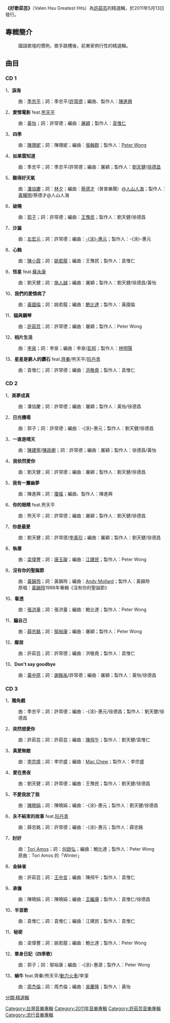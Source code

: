 {{unreferenced|time=2011-05-25T08:21:50+00:00}}
{{Album infobox | <!-- See Wikipedia:WikiProject_Albums -->
|  Name        = 好歌茹芸
|  Type        = [[精選輯|精選輯]]
|  Artist      = [[許茹芸|許茹芸]]
|  Cover       = 
|  Released    = 2011年5月13日
|  Recorded    =
|  Genre       = [[流行音樂|流行音樂]]
|  Length      =
|  Label       = [[環球唱片|環球唱片]] 發行
|  Producer    = 
|  Reviews     =
|  Last album  = [[永遠的朋友典藏精選|永遠的朋友典藏精選]]<br />(2007年)
|  This album  = '''好歌茹芸'''<br />(2011年)
|  Next album  = [[許茹芸的微醺音樂_你聽見了(我)嗎?|許茹芸的微醺音樂 你聽見了(我)嗎?]]<br />(2011年)
}}

'''《好歌茹芸》'''（Valen Hsu Greatest Hits）為[[許茹芸|許茹芸]]的精選輯，於2011年5月13日發行。

==專輯簡介==

:國語歌壇的慣例，歌手跳槽後，前東家例行性的精選輯。

==曲目==
=== CD 1 ===
1、'''淚海'''
:曲：[[季忠平|季忠平]]；詞：季忠平/[[許常德|許常德]]；編曲、製作人：[[陳進興|陳進興]]
2、'''愛情電影''' feat.[[熊天平|熊天平]]
:曲：[[黃怡|黃怡]]；詞：許常德；編曲：[[屠穎|屠穎]]；製作人：[[袁惟仁|袁惟仁]]
3、'''四季'''
:曲：[[陳珊妮|陳珊妮]]；詞：陳珊妮；編曲：[[張翰群|張翰群]]；製作人：[[Peter_Wong|Peter Wong]]
4、'''如果雲知道'''
:曲：季忠平；詞：季忠平/許常德；編曲：屠穎；製作人：[[劉天健|劉天健]]/[[徐德昌|徐德昌]]
5、'''難得好天氣'''
:曲：[[潘協慶|潘協慶]]；詞：[[林夕|林夕]]；編曲：[[蔡德才|蔡德才]]（普普樂團）@[[人山人海|人山人海]]；製作人：[[黃耀明|黃耀明]]/蔡德才@人山人海
6、'''破曉'''
:曲：[[郭子|郭子]]；詞：許常德；編曲：[[王豫民|王豫民]]；製作人：劉天健/徐德昌
7、'''沙漏'''
:曲：[[左宏元|左宏元]]；詞：許常德；編曲：[[涂惠元|-{涂}-惠元]]；製作人：-{涂}-惠元
8、'''心蝕'''
:曲：[[陳小霞|陳小霞]]；詞：[[姚若龍|姚若龍]]；編曲：王豫民；製作人：袁惟仁
9、'''恆星''' feat.[[蘇永康|蘇永康]]
:曲：劉天健；詞：[[施人誠|施人誠]]；編曲：屠穎；製作人：劉天健/徐德昌/黃怡
10、'''我們的愛情病了'''
:曲：[[黃國倫|黃國倫]]；詞：姚若龍；編曲：[[鮑比達|鮑比達]]；製作人：黃國倫
11、'''貓與鋼琴'''
:曲：[[許茹芸|許茹芸]]；詞：許常德；編曲：屠穎；製作人：Peter Wong
12、'''相片生活'''
:曲：[[李泉|李泉]]；詞：李泉；編曲：李泉/[[彭程|彭程]]；製作人：[[林明陽|林明陽]]
13、'''星星是窮人的鑽石''' feat.[[齊秦|齊秦]]/熊天平/[[阮丹青|阮丹青]]
:曲：袁惟仁；詞：許常德；編曲：[[洪敬堯|洪敬堯]]；製作人：袁惟仁

=== CD 2 ===
1、'''美夢成真'''
:曲：潘協慶；詞：許常德；編曲：屠穎；製作人：黃怡/徐德昌
2、'''日光機場'''
:曲：郭子；詞：許常德；編曲：-{涂}-惠元；製作人：劉天健/徐德昌
3、'''一直是晴天'''
:曲：[[陳建寧|陳建寧]]/[[陳政卿|陳政卿]]；詞：許常德；編曲：屠穎；製作人：徐德昌/黃怡
4、'''我依然愛你'''
:曲：劉天健；詞：許常德；編曲：屠穎；製作人：劉天健/徐德昌
5、'''我有一簾幽夢'''
:曲：陳進興；詞：[[瓊瑤|瓊瑤]]；編曲、製作人：陳進興
6、'''你的眼睛''' feat.熊天平
:曲：熊天平；詞：許常德；編曲：屠穎；製作人：劉天健/徐德昌
7、'''你是最愛'''
:曲：劉天健；詞：許常德/[[李素珍|李素珍]]；編曲：屠穎；製作人：劉天健/徐德昌
8、'''執著'''
:曲：[[梁偉豐|梁偉豐]]；詞：[[唐玉璇|唐玉璇]]；編曲：[[江建民|江建民]]；製作人：Peter Wong
9、'''沒有你的聖誕節'''
:曲：[[黃韻玲|黃韻玲]]；詞：黃韻玲；編曲：[[Andy_Mollard|Andy Mollard]]；製作人：黃韻玲
:原唱：[[黃韻玲|黃韻玲]]1988年專輯《沒有你的聖誕節》
10、'''看透'''
:曲：[[張洪量|張洪量]]；詞：張洪量；編曲：鮑比達；製作人：Peter Wong
11、'''騙自己'''
:曲：[[薛忠銘|薛忠銘]]；詞：[[鄔裕康|鄔裕康]]；編曲：屠穎；製作人：Peter Wong
12、'''鄰居'''
:曲：許茹芸；詞：許常德；編曲：洪敬堯；製作人：袁惟仁
13、'''Don't say goodbye'''
:曲：[[黃中原|黃中原]]；詞：[[謝銘祐|謝銘祐]]/許常德；編曲：屠穎；製作人：黃怡/徐德昌

=== CD 3 ===
1、'''獨角戲'''
:曲：季忠平；詞：許常德；編曲：-{涂}-惠元/徐德昌；製作人：劉天健/徐德昌
2、'''突然想愛你'''
:曲：許茹芸；詞：許茹芸；編曲：[[陳飛午|陳飛午]]；製作人：劉天健/袁惟仁
3、'''真愛無敵'''
:曲：[[李宗盛|李宗盛]]；詞：李宗盛；編曲：[[Mac_Chew|Mac Chew]]；製作人：李宗盛
4、'''愛在黑夜'''
:曲：劉天健；詞：許常德；編曲：王豫民；製作人：劉天健/徐德昌
5、'''不愛我放了我'''
:曲：[[陳曉娟|陳曉娟]]；詞：陳曉娟；編曲：-{涂}-惠元；製作人：劉天健/徐德昌
6、'''永不結束的故事'''  feat.[[阮丹青|阮丹青]]
:曲：薛忠銘；詞：許常德；編曲：-{涂}-惠元；製作人：薛忠銘
7、'''討好'''
:曲：[[多莉·艾莫絲|Tori Amos]]；詞：[[何啟弘|何啟弘]]；編曲：鮑比達；製作人：Peter Wong
:原曲：Tori Amos 的「Winter」
8、'''金絲雀'''
:曲：許茹芸；詞：[[王中言|王中言]]；編曲：陳飛午；製作人：袁惟仁
9、'''承擔'''
:曲：陳曉娟；詞：陳曉娟；編曲：[[王繼康|王繼康]]；製作人：袁惟仁/徐德昌
10、'''半首歌'''
:曲：袁惟仁；詞：袁惟仁；編曲：江建民；製作人：袁惟仁
11、'''秘密'''
:曲：梁偉豐；詞：姚若龍；編曲：鮑比達；製作人：Peter Wong
12、'''單身日記（四季歌）'''
:曲：郭子；詞：鄔裕康；編曲：-{涂}-惠源；製作人：Peter Wong
13、'''蝸牛''' feat.齊秦/熊天平/[[動力火車|動力火車]]/李潔
:曲：[[周杰倫|周杰倫]]；詞：周杰倫；編曲：[[吳慶隆|吳慶隆]]；製作人：黃怡

{{許茹芸}}

[[Category:台灣音樂專輯|Category:台灣音樂專輯]]
[[Category:2011年音樂專輯|Category:2011年音樂專輯]]
[[Category:許茹芸音樂專輯|Category:許茹芸音樂專輯]]
[[Category:流行音樂專輯|Category:流行音樂專輯]]
[[分類:精選輯|分類:精選輯]]